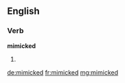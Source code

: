 ==English==

===Verb===
'''mimicked'''

# {{past of|[[mimic]]}}

[[de:mimicked]]
[[fr:mimicked]]
[[mg:mimicked]]
